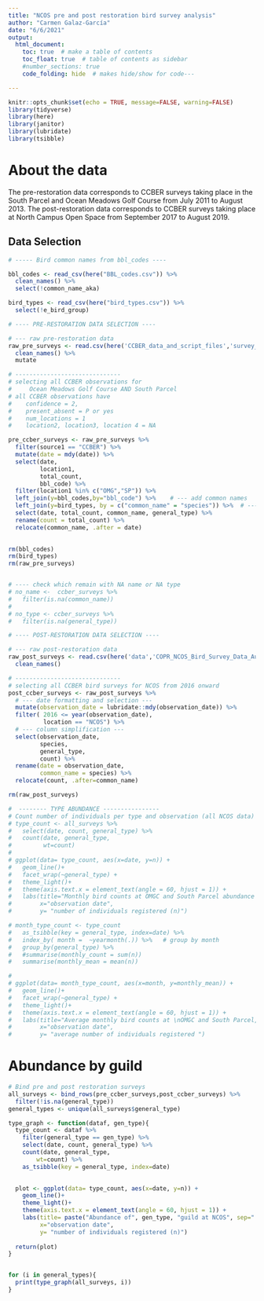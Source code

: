 ```yaml
---
title: "NCOS pre and post restoration bird survey analysis"
author: "Carmen Galaz-García"
date: "6/6/2021"
output: 
  html_document:
    toc: true  # make a table of contents
    toc_float: true  # table of contents as sidebar
    #number_sections: true  
    code_folding: hide  # makes hide/show for code---

---
```


```r
knitr::opts_chunk$set(echo = TRUE, message=FALSE, warning=FALSE)
library(tidyverse)
library(here)
library(janitor)
library(lubridate)
library(tsibble)
```

# About the data
The pre-restoration data corresponds to CCBER surveys taking place in the South Parcel and Ocean Meadows Golf Course from July 2011 to August 2013.
The post-restoration data corresponds to CCBER surveys taking place at North Campus Open Space from September 2017 to August 2019.

## Data Selection

```r
# ----- Bird common names from bbl_codes ----

bbl_codes <- read_csv(here("BBL_codes.csv")) %>% 
  clean_names() %>% 
  select(!common_name_aka)

bird_types <- read_csv(here("bird_types.csv")) %>% 
  select(!e_bird_group)
```


```r
# ---- PRE-RESTORATION DATA SELECTION ----

# --- raw pre-restoration data
raw_pre_surveys <- read.csv(here('CCBER_data_and_script_files','survey_data.csv')) %>%
  clean_names() %>% 
  mutate

# ------------------------------
# selecting all CCBER observations for 
#     Ocean Meadows Golf Course AND South Parcel
# all CCBER observations have 
#    confidence = 2, 
#    present_absent = P or yes
#    num_locations = 1 
#    location2, location3, location 4 = NA

pre_ccber_surveys <- raw_pre_surveys %>% 
  filter(source1 == "CCBER") %>% 
  mutate(date = mdy(date)) %>% 
  select(date,
         location1, 
         total_count,
         bbl_code) %>% 
  filter(location1 %in% c("OMG","SP")) %>%
  left_join(y=bbl_codes,by="bbl_code") %>%    # --- add common names
  left_join(y=bird_types, by = c("common_name" = "species")) %>%  # --- add general_type
  select(date, total_count, common_name, general_type) %>% 
  rename(count = total_count) %>% 
  relocate(common_name, .after = date)
  

rm(bbl_codes)
rm(bird_types)
rm(raw_pre_surveys)


# ---- check which remain with NA name or NA type
# no_name <-  ccber_surveys %>% 
#   filter(is.na(common_name))
# 
# no_type <- ccber_surveys %>% 
#   filter(is.na(general_type))

```


```r
# ---- POST-RESTORATION DATA SELECTION ----

# --- raw post-restoration data
raw_post_surveys <- read.csv(here('data','COPR_NCOS_Bird_Survey_Data_Aug2017_Aug2019.csv')) %>% 
  clean_names()

# ------------------------------
# selecting all CCBER bird surveys for NCOS from 2016 onward
post_ccber_surveys <- raw_post_surveys %>% 
  # --- date formatting and selection ---
  mutate(observation_date = lubridate::mdy(observation_date)) %>%
  filter( 2016 <= year(observation_date),
          location == "NCOS") %>% 
  # --- column simplification ---
  select(observation_date, 
         species,
         general_type,
         count) %>% 
  rename(date = observation_date,
         common_name = species) %>% 
  relocate(count, .after=common_name)

rm(raw_post_surveys)
```

```r


#  -------- TYPE ABUNDANCE ----------------
# Count number of individuals per type and observation (all NCOS data)
# type_count <- all_surveys %>% 
#   select(date, count, general_type) %>% 
#   count(date, general_type, 
#         wt=count) 
# 
# ggplot(data= type_count, aes(x=date, y=n)) +
#   geom_line()+
#   facet_wrap(~general_type) +
#   theme_light()+
#   theme(axis.text.x = element_text(angle = 60, hjust = 1)) +
#   labs(title="Monthly bird counts at OMGC and South Parcel abundance by general type",
#        x="observation date",
#        y= "number of individuals registered (n)")
```


```r
# month_type_count <- type_count
#   as_tsibble(key = general_type, index=date) %>% 
#   index_by( month =  ~yearmonth(.)) %>%   # group by month
#   group_by(general_type) %>% 
#   #summarise(monthly_count = sum(n))
#   summarise(monthly_mean = mean(n))

# 
# ggplot(data= month_type_count, aes(x=month, y=monthly_mean)) +
#   geom_line()+
#   facet_wrap(~general_type) +
#   theme_light()+
#   theme(axis.text.x = element_text(angle = 60, hjust = 1)) +
#   labs(title="Average monthly bird counts at \nOMGC and South Parcel, grouping by general type",
#        x="observation date",
#        y= "average number of individuals registered ")
```


# Abundance by guild


```r
# Bind pre and post restoration surveys
all_surveys <- bind_rows(pre_ccber_surveys,post_ccber_surveys) %>% 
  filter(!is.na(general_type))
general_types <- unique(all_surveys$general_type)

type_graph <- function(dataf, gen_type){
  type_count <- dataf %>% 
    filter(general_type == gen_type) %>% 
    select(date, count, general_type) %>% 
    count(date, general_type, 
        wt=count) %>% 
    as_tsibble(key = general_type, index=date)

  
  plot <- ggplot(data= type_count, aes(x=date, y=n)) +
    geom_line()+
    theme_light()+
    theme(axis.text.x = element_text(angle = 60, hjust = 1)) +
    labs(title= paste("Abundance of", gen_type, "guild at NCOS", sep=" "),
         x="observation date",
         y= "number of individuals registered (n)")  
  
  return(plot)  
}


for (i in general_types){
  print(type_graph(all_surveys, i))
}

```


